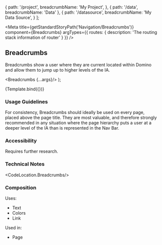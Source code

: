 
   {
     path: '/project',
     breadcrumbName: 'My Project',
   },
   {
     path: '/data',
     breadcrumbName: 'Data'
   },
   {
     path: '/datasource',
     breadcrumbName: 'My Data Source',
   }
 ];

<Meta
  title={getStandardStoryPath('Navigation/Breadcrumbs')}
  component={Breadcrumbs}
  argTypes={{
    routes: {
      description: 'The routing stack information of router'
    }
  }}
/>

## Breadcrumbs
Breadcrumbs show a user where they are current located within Domino and allow them to jump up to higher levels of the
IA.

  <Breadcrumbs {...args}/>
);

<Canvas>
  <Story
    name="Breadcrumbs"
    args={{
      routes
    }}
  >
    {Template.bind({})}
  </Story>
</Canvas>

### Usage Guidelines
For consistency, Breadcrumbs should ideally be used on every page, placed above the page title. They are most valuable,
and therefore strongly recommended in any situation where the page hierarchy puts a user at a deeper level of the IA than is represented in the Nav Bar.

### Accessibility
Requires further research.

### Technical Notes
<CodeLocation.Breadcrumbs/>

### Composition
Uses:
* Text
* Colors
* Link

Used in:
* Page
